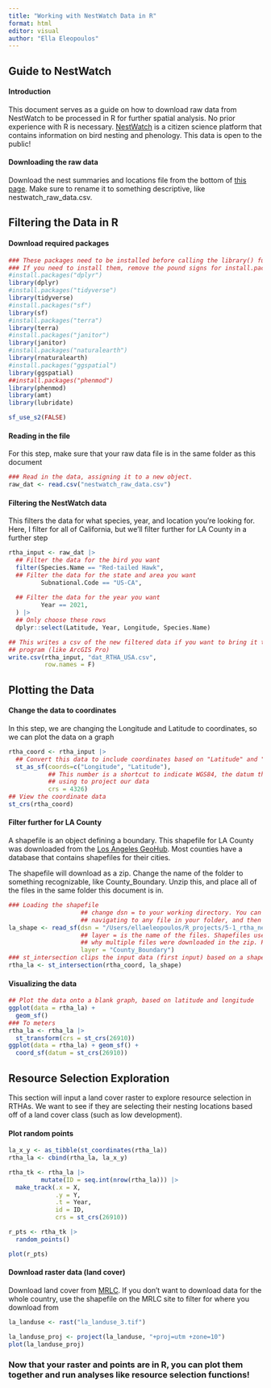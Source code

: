 ```yaml
---
title: "Working with NestWatch Data in R"
format: html
editor: visual
author: "Ella Eleopoulos"
---
```


## Guide to NestWatch

#### Introduction

This document serves as a guide on how to download raw data from NestWatch to be processed in R for further spatial analysis. No prior experience with R is necessary. [NestWatch](https://nestwatch.org/) is a citizen science platform that contains information on bird nesting and phenology. This data is open to the public!

#### Downloading the raw data

Download the nest summaries and locations file from the bottom of [this page](https://nestwatch.org/explore/nestwatch-open-dataset-downloads/). Make sure to rename it to something descriptive, like nestwatch_raw_data.csv.

## Filtering the Data in R

#### Download required packages

```r
### These packages need to be installed before calling the library() function.
### If you need to install them, remove the pound signs for install.packages()
#install.packages("dplyr")
library(dplyr)
#install.packages("tidyverse")
library(tidyverse)
#install.packages("sf")
library(sf)
#install.packages("terra")
library(terra)
#install.packages("janitor")
library(janitor)
#install.packages("naturalearth")
library(rnaturalearth)
#install.packages("ggspatial")
library(ggspatial)
##install.packages("phenmod")
library(phenmod)
library(amt)
library(lubridate)

sf_use_s2(FALSE)
```

#### Reading in the file

For this step, make sure that your raw data file is in the same folder as this document

```r
### Read in the data, assigning it to a new object. 
raw_dat <- read.csv("nestwatch_raw_data.csv")
```

#### Filtering the NestWatch data

This filters the data for what species, year, and location you're looking for. Here, I filter for all of California, but we'll filter further for LA County in a further step

```r
rtha_input <- raw_dat |> 
  ## Filter the data for the bird you want
  filter(Species.Name == "Red-tailed Hawk",
  ## Filter the data for the state and area you want
         Subnational.Code == "US-CA",
  
  ## Filter the data for the year you want
         Year == 2021,
  ) |> 
  ## Only choose these rows
  dplyr::select(Latitude, Year, Longitude, Species.Name)

## This writes a csv of the new filtered data if you want to bring it to another
## program (like ArcGIS Pro)
write.csv(rtha_input, "dat_RTHA_USA.csv",
          row.names = F)  
```

## Plotting the Data

#### Change the data to coordinates

In this step, we are changing the Longitude and Latitude to coordinates, so we can plot the data on a graph

```r
rtha_coord <- rtha_input |>
  ## Convert this data to include coordinates based on "Latitude" and "Longitude"
  st_as_sf(coords=c("Longitude", "Latitude"), 
           ## This number is a shortcut to indicate WGS84, the datum that we are 
           ## using to project our data
           crs = 4326)
## View the coordinate data
st_crs(rtha_coord)
```

#### Filter further for LA County

A shapefile is an object defining a boundary. This shapefile for LA County was downloaded from the [Los Angeles GeoHub](https://geohub.lacity.org/datasets/10f1e37c065347e693cf4e8ee753c09b/explore). Most counties have a database that contains shapefiles for their cities.

The shapefile will download as a zip. Change the name of the folder to something recognizable, like County_Boundary. Unzip this, and place all of the files in the same folder this document is in.

```r
### Loading the shapefile
                    ## change dsn = to your working directory. You can find this by
                    ## navigating to any file in your folder, and then click copy
la_shape <- read_sf(dsn = "/Users/ellaeleopoulos/R_projects/5-1_rtha_nests/",
                    ## layer = is the name of the files. Shapefiles use multiple files, which
                    ## why multiple files were downloaded in the zip. R will read all of these
                    layer = "County_Boundary")
### st_intersection clips the input data (first input) based on a shape (second input)
rtha_la <- st_intersection(rtha_coord, la_shape)
```

#### Visualizing the data

```r
## Plot the data onto a blank graph, based on latitude and longitude
ggplot(data = rtha_la) +
  geom_sf()
### To meters
rtha_la <- rtha_la |>
  st_transform(crs = st_crs(26910))
ggplot(data = rtha_la) + geom_sf() +
  coord_sf(datum = st_crs(26910))
```

## Resource Selection Exploration

This section will input a land cover raster to explore resource selection in RTHAs. We want to see if they are selecting their nesting locations based off of a land cover class (such as low development).

#### Plot random points

```r
la_x_y <- as_tibble(st_coordinates(rtha_la))
rtha_la <- cbind(rtha_la, la_x_y)

rtha_tk <- rtha_la |> 
         mutate(ID = seq.int(nrow(rtha_la))) |> 
  make_track(.x = X,
             .y = Y,
             .t = Year,
             id = ID,
             crs = st_crs(26910))

r_pts <- rtha_tk |> 
  random_points()

plot(r_pts)
```

#### Download raster data (land cover)

Download land cover from [MRLC](https://www.mrlc.gov/data?f%5B0%5D=year%3A2019). If you don't want to download data for the whole country, use the shapefile on the MRLC site to filter for where you download from

```r
la_landuse <- rast("la_landuse_3.tif")

la_landuse_proj <- project(la_landuse, "+proj=utm +zone=10")
plot(la_landuse_proj)

```

### Now that your raster and points are in R, you can plot them together and run analyses like resource selection functions!
